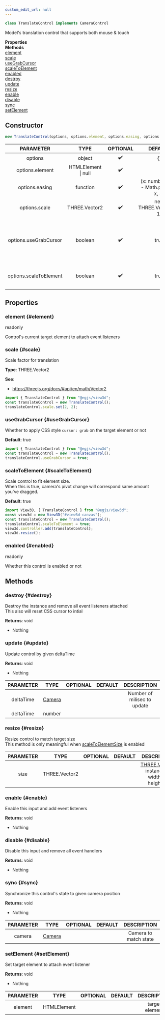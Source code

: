```yaml
---
custom_edit_url: null
---
```


```ts
class TranslateControl implements CameraControl
```
Model's translation control that supports both mouse & touch

<div className="container">
  <div className="row mb-2"><div className="col col--6"><strong>Properties</strong></div><div className="col col--6"><strong>Methods</strong></div></div>
  <div className="row"><div className="col col--6"><a href="#element">element</a><br/><a href="#scale">scale</a><br/><a href="#useGrabCursor">useGrabCursor</a><br/><a href="#scaleToElement">scaleToElement</a><br/><a href="#enabled">enabled</a></div><div className="col col--6"><a href="#destroy">destroy</a><br/><a href="#update">update</a><br/><a href="#resize">resize</a><br/><a href="#enable">enable</a><br/><a href="#disable">disable</a><br/><a href="#sync">sync</a><br/><a href="#setElement">setElement</a></div></div>
</div>

## Constructor
```ts
new TranslateControl(options, options.element, options.easing, options.scale, options.useGrabCursor, options.scaleToElement)
```
|PARAMETER|TYPE|OPTIONAL|DEFAULT|DESCRIPTION|
|:---:|:---:|:---:|:---:|:---:|
|options|object|✔️|{}|Options|
|options.element|HTMLElement \| null|✔️||Target element.|
|options.easing|function|✔️|(x: number) => 1 - Math.pow(1 - x, 3)|Motion's easing function.|
|options.scale|THREE.Vector2|✔️|new THREE.Vector2(1, 1)|Scale factor for translation.|
|options.useGrabCursor|boolean|✔️|true|Whether to apply CSS style `cursor: grab` on the target element or not.|
|options.scaleToElement|boolean|✔️|true|Whether to scale control to fit element size.|

## Properties

### element {#element}

<div className="bulma-tags">
  <span className="bulma-tag is-warning">readonly</span>
</div>

Control's current target element to attach event listeners

### scale {#scale}

<div className="bulma-tags">

</div>

Scale factor for translation

**Type**: THREE.Vector2

**See**:
- https://threejs.org/docs/#api/en/math/Vector2
```ts
import { TranslateControl } from "@egjs/view3d";
const translateControl = new TranslateControl();
translateControl.scale.set(2, 2);
```

### useGrabCursor {#useGrabCursor}

<div className="bulma-tags">

</div>

Whether to apply CSS style `cursor: grab` on the target element or not

**Default**: true

```ts
import { TranslateControl } from "@egjs/view3d";
const translateControl = new TranslateControl();
translateControl.useGrabCursor = true;
```

### scaleToElement {#scaleToElement}

<div className="bulma-tags">

</div>

Scale control to fit element size.<br />When this is true, camera's pivot change will correspond same amount you've dragged.

**Default**: true

```ts
import View3D, { TranslateControl } from "@egjs/view3d";
const view3d = new View3D("#view3d-canvas");
const translateControl = new TranslateControl();
translateControl.scaleToElement = true;
view3d.controller.add(translateControl);
view3d.resize();
```

### enabled {#enabled}

<div className="bulma-tags">
  <span className="bulma-tag is-warning">readonly</span>
</div>

Whether this control is enabled or not

## Methods

### destroy {#destroy}

<div className="bulma-tags">

</div>

Destroy the instance and remove all event listeners attached<br />This also will reset CSS cursor to intial

**Returns**: void
- Nothing

### update {#update}

<div className="bulma-tags">

</div>

Update control by given deltaTime

**Returns**: void
- Nothing

|PARAMETER|TYPE|OPTIONAL|DEFAULT|DESCRIPTION|
|:---:|:---:|:---:|:---:|:---:|
|deltaTime|[Camera](Camera)|||Number of milisec to update|
|deltaTime|number||||

### resize {#resize}

<div className="bulma-tags">

</div>

Resize control to match target size<br />This method is only meaningful when [scaleToElementSize](RotateControl#scaleToElementSize) is enabled

|PARAMETER|TYPE|OPTIONAL|DEFAULT|DESCRIPTION|
|:---:|:---:|:---:|:---:|:---:|
|size|THREE.Vector2|||[THREE.Vector2](https://threejs#org/docs/#api/en/math/Vector2) instance of width(x), height(y)|

### enable {#enable}

<div className="bulma-tags">

</div>

Enable this input and add event listeners

**Returns**: void
- Nothing

### disable {#disable}

<div className="bulma-tags">

</div>

Disable this input and remove all event handlers

**Returns**: void
- Nothing

### sync {#sync}

<div className="bulma-tags">

</div>

Synchronize this control's state to given camera position

**Returns**: void
- Nothing

|PARAMETER|TYPE|OPTIONAL|DEFAULT|DESCRIPTION|
|:---:|:---:|:---:|:---:|:---:|
|camera|[Camera](Camera)|||Camera to match state|

### setElement {#setElement}

<div className="bulma-tags">

</div>

Set target element to attach event listener

**Returns**: void
- Nothing

|PARAMETER|TYPE|OPTIONAL|DEFAULT|DESCRIPTION|
|:---:|:---:|:---:|:---:|:---:|
|element|HTMLElement|||target element|

